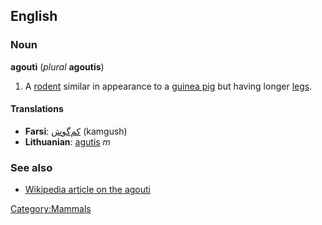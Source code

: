 ==English==
===Noun===
'''agouti''' (''plural'' '''agoutis''')

#A [[rodent]] similar in appearance to a [[guinea pig]] but having longer [[leg]]s.

====Translations====
*'''Farsi''': [[كم‌گوش]] (kamgush)
*'''Lithuanian''': [[agutis]] ''m''

===See also===
*[[w:Agouti|Wikipedia article on the agouti]]

[[Category:Mammals]]